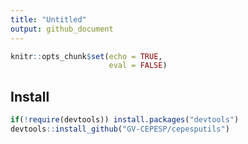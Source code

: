 ```yaml
---
title: "Untitled"
output: github_document
---
```


```r
knitr::opts_chunk$set(echo = TRUE,
                      eval = FALSE)
```

## Install

```r
if(!require(devtools)) install.packages("devtools")
devtools::install_github("GV-CEPESP/cepesputils")
```


